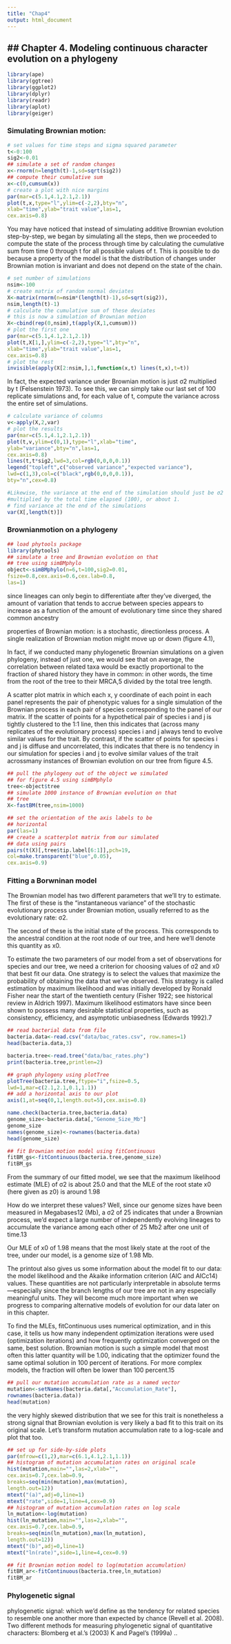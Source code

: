 ```yaml
---
title: "Chap4"
output: html_document
---
```


## Chapter 4. Modeling continuous character evolution on a phylogeny 
---
```r
library(ape)
library(ggtree)
library(ggplot2)
library(dplyr)
library(readr)
library(aplot)
library(geiger)

```

### Simulating Brownian motion:

```r
# set values for time steps and sigma squared parameter
t<-0:100
sig2<-0.01
## simulate a set of random changes
x<-rnorm(n=length(t)-1,sd=sqrt(sig2))
## compute their cumulative sum
x<-c(0,cumsum(x))
# create a plot with nice margins
par(mar=c(5.1,4.1,2.1,2.1))
plot(t,x,type="l",ylim=c(-2,2),bty="n",
xlab="time",ylab="trait value",las=1,
cex.axis=0.8)
```
You may have noticed that instead of simulating additive Brownian evolution step-by-step, we began by simulating all the steps, then we proceeded to compute the state of the process through time by calculating the cumulative sum from time 0 through t for all possible values of t. This is possible to do because a property of the model is that the distribution of changes under Brownian motion is invariant and does not depend on the state of the chain.


```r
# set number of simulations
nsim<-100
# create matrix of random normal deviates
X<-matrix(rnorm(n=nsim*(length(t)-1),sd=sqrt(sig2)),
nsim,length(t)-1)
# calculate the cumulative sum of these deviates
# this is now a simulation of Brownian motion
X<-cbind(rep(0,nsim),t(apply(X,1,cumsum)))
# plot the first one
par(mar=c(5.1,4.1,2.1,2.1))
plot(t,X[1,],ylim=c(-2,2),type="l",bty="n",
xlab="time",ylab="trait value",las=1,
cex.axis=0.8)
# plot the rest
invisible(apply(X[2:nsim,],1,function(x,t) lines(t,x),t=t))
```

In fact, the expected variance under Brownian motion is just σ2 multiplied by t (Felsenstein 1973).
To see this, we can simply take our last set of 100 replicate simulations and, for each value
of t, compute the variance across the entire set of simulations.

```r
# calculate variance of columns
v<-apply(X,2,var)
# plot the results
par(mar=c(5.1,4.1,2.1,2.1))
plot(t,v,ylim=c(0,1),type="l",xlab="time",
ylab="variance",bty="n",las=1,
cex.axis=0.8)
lines(t,t*sig2,lwd=3,col=rgb(0,0,0,0.1))
legend("topleft",c("observed variance","expected variance"),
lwd=c(1,3),col=c("black",rgb(0,0,0,0.1)),
bty="n",cex=0.8)

#Likewise, the variance at the end of the simulation should just be σ2 (0.01, in our case)
#multiplied by the total time elapsed (100), or about 1.
# find variance at the end of the simulations
var(X[,length(t)])
```


### Brownianmotion on a phylogeny

```r
## load phytools package
library(phytools)
## simulate a tree and Brownian evolution on that
## tree using simBMphylo
object<-simBMphylo(n=6,t=100,sig2=0.01,
fsize=0.8,cex.axis=0.6,cex.lab=0.8,
las=1)
```
since lineages can only begin to differentiate after they’ve diverged, the amount of variation that tends to accrue between species appears to increase as a function of the amount of evolutionary time since they shared common ancestry

properties of Brownian motion:
is a stochastic, directionless process. A single realization of Brownian motion might move up or down (figure 4.1),

In fact, if we conducted many phylogenetic Brownian simulations on a given phylogeny,
instead of just one, we would see that on average, the correlation between related taxa would
be exactly proportional to the fraction of shared history they have in common: in other words,
the time from the root of the tree to their MRCA,5 divided by the total tree length.

A scatter plot matrix in which each x, y coordinate of each point in each panel represents the pair of phenotypic values for a single simulation of the Brownian process in each pair of species corresponding to the panel of our matrix.
If the scatter of points for a hypothetical pair of species i and j is tightly clustered to the 1:1 line, then this indicates that (across many replicates of the evolutionary process) species i and j always tend to evolve similar values for the trait. By contrast, if the scatter of points for species i and j is diffuse and uncorrelated, this indicates that there is no tendency in our simulation for species i and j to evolve similar values of the trait acrossmany instances of Brownian evolution on our tree from figure 4.5.

```r
## pull the phylogeny out of the object we simulated
## for figure 4.5 using simBMphylo
tree<-object$tree
## simulate 1000 instance of Brownian evolution on that
## tree
X<-fastBM(tree,nsim=1000)

## set the orientation of the axis labels to be
## horizontal
par(las=1)
## create a scatterplot matrix from our simulated
## data using pairs
pairs(t(X)[,tree$tip.label[6:1]],pch=19,
col=make.transparent("blue",0.05),
cex.axis=0.9)
```
### Fitting a Borwninan model

The Brownian model has two different parameters that we’ll try to estimate.
The first of these is the “instantaneous variance” of the stochastic evolutionary process under
Brownian motion, usually referred to as the evolutionary rate: σ2.

The second of these is the initial state of the process. This corresponds to the ancestral
condition at the root node of our tree, and here we’ll denote this quantity as x0.

To estimate the two parameters of our model from a set of observations for species and our tree, we need a criterion for choosing values of σ2 and x0 that best fit our data.
One strategy is to select the values that maximize the probability of obtaining the data that we’ve observed.
This strategy is called estimation by maximum likelihood and was initially developed by Ronald Fisher near the start of the twentieth century (Fisher 1922; see historical review in Aldrich 1997). 
Maximum likelihood estimators have since been shown to possess many desirable statistical properties, such as consistency, efficiency, and asymptotic unbiasedness (Edwards 1992).7

```r
## read bacterial data from file
bacteria.data<-read.csv("data/bac_rates.csv", row.names=1)
head(bacteria.data,3)
```

```r
bacteria.tree<-read.tree("data/bac_rates.phy")
print(bacteria.tree,printlen=2)

## graph phylogeny using plotTree
plotTree(bacteria.tree,ftype="i",fsize=0.5,
lwd=1,mar=c(2.1,2.1,0.1,1.1))
## add a horizontal axis to our plot
axis(1,at=seq(0,1,length.out=5),cex.axis=0.8)
```
```r
name.check(bacteria.tree,bacteria.data)
genome_size<-bacteria.data[,"Genome_Size_Mb"]
genome_size
names(genome_size)<-rownames(bacteria.data)
head(genome_size)
```

```r
## fit Brownian motion model using fitContinuous
fitBM_gs<-fitContinuous(bacteria.tree,genome_size)
fitBM_gs
```

From the summary of our fitted model, we see that the maximum likelihood estimate (MLE) of σ2 is about 25.0 and that the MLE of the root state x0 (here given as z0) is around 1.98

How do we interpret these values? Well, since our genome sizes have been measured in Megabases12 (Mb), a σ2 of 25 indicates that under a Brownian process, we’d expect a large number of independently evolving lineages to accumulate the variance among each other of
25 Mb2 after one unit of time.13

Our MLE of x0 of 1.98 means that the most likely state at the root of the tree, under our
model, is a genome size of 1.98 Mb.

The printout also gives us some information about the model fit to our data: the model likelihood and the Akaike information criterion (AIC and AICc14) values.
These quantities are not particularly interpretable in absolute terms—especially since the branch lengths of our tree are not in any especially meaningful units. They will become much more important when we progress to comparing alternative models of evolution for our data later on in this chapter.

To find the MLEs, fitContinuous uses numerical optimization, and in this case, it tells us how many independent optimization iterations were used (optimization iterations) and how frequently optimization converged on the same, best solution.
Brownian motion is such a simple model that most often this latter quantity will be 1.00, indicating that the optimizer found the same optimal solution in 100 percent of iterations. For more complex models, the fraction will often be lower than 100 percent.15

```r
## pull our mutation accumulation rate as a named vector
mutation<-setNames(bacteria.data[,"Accumulation_Rate"],
rownames(bacteria.data))
head(mutation)
```

the very highly skewed distribution that we see for this trait is nonetheless a strong signal that Brownian evolution is very
likely a bad fit to this trait on its original scale. Let’s transform mutation accumulation rate to a log-scale and plot that too.

```r
## set up for side-by-side plots
par(mfrow=c(1,2),mar=c(6.1,4.1,2.1,1.1))
## histogram of mutation accumulation rates on original scale
hist(mutation,main="",las=2,xlab="",
cex.axis=0.7,cex.lab=0.9,
breaks=seq(min(mutation),max(mutation),
length.out=12))
mtext("(a)",adj=0,line=1)
mtext("rate",side=1,line=4,cex=0.9)
## histogram of mutation accumulation rates on log scale
ln_mutation<-log(mutation)
hist(ln_mutation,main="",las=2,xlab="",
cex.axis=0.7,cex.lab=0.9,
breaks=seq(min(ln_mutation),max(ln_mutation),
length.out=12))
mtext("(b)",adj=0,line=1)
mtext("ln(rate)",side=1,line=4,cex=0.9)
```

```r
## fit Brownian motion model to log(mutation accumulation)
fitBM_ar<-fitContinuous(bacteria.tree,ln_mutation)
fitBM_ar
```


### Phylogenetic signal

phylogenetic signal: which we’d define as the tendency for related species to resemble one another more than expected by chance (Revell et al. 2008).
Two different methods for measuring phylogenetic signal of quantitative characters: Blomberg et al.’s (2003) K and Pagel’s (1999a) ..






